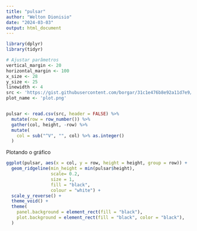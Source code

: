 ---
title: "pulsar"
author: "Welton Dionisio"
date: "2024-03-03"
output: html_document
---

```{r setup, include=FALSE}

library(dplyr)
library(tidyr)

# Ajustar parâmetros
vertical_margin <- 20
horizontal_margin <- 100
x_size <- 28
y_size <- 25
linewidth <- 4
src <- 'https://gist.githubusercontent.com/borgar/31c1e476b8e92a11d7e9/raw/0fae97dab6830ecee185a63c1cee0008f6778ff6/pulsar.csv'
plot_name <- 'plot.png'


pulsar <- read.csv(src, header = FALSE) %>%
  mutate(row = row_number()) %>%
  gather(col, height, -row) %>%
  mutate(
    col = sub("^V", "", col) %>% as.integer()
  )
```

Plotando o gráfico
```{r cars}
ggplot(pulsar, aes(x = col, y = row, height = height, group = row)) +
  geom_ridgeline(min_height = min(pulsar$height),
                 scale= 0.2,
                 size = 1,
                 fill = "black",
                 colour = "white") +
  scale_y_reverse() +
  theme_void() +
  theme(
    panel.background = element_rect(fill = "black"),
    plot.background = element_rect(fill = "black", color = "black"),
  )
```